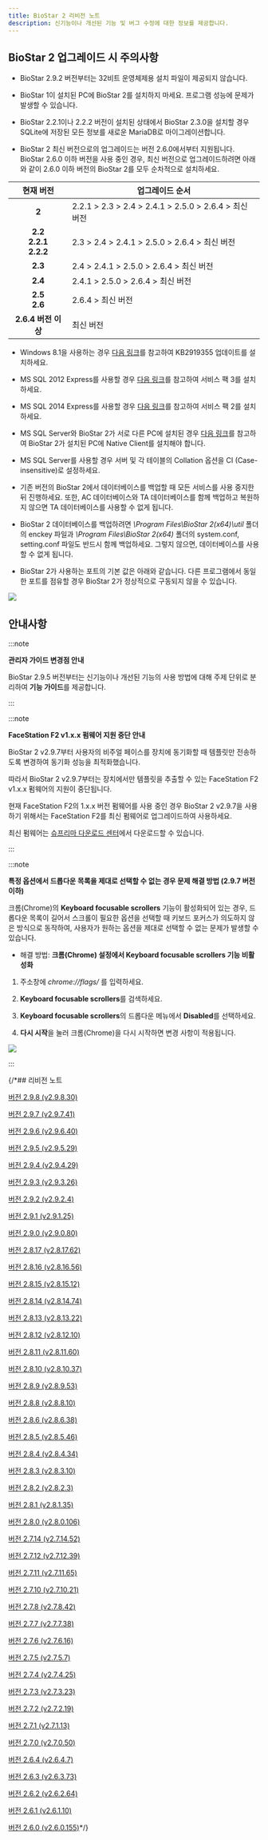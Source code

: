 ```yaml
---
title: BioStar 2 리비전 노트
description: 신기능이나 개선된 기능 및 버그 수정에 대한 정보를 제공합니다.
---
```


## BioStar 2 업그레이드 시 주의사항

* BioStar 2.9.2 버전부터는 32비트 운영체제용 설치 파일이 제공되지 않습니다.

* BioStar 1이 설치된 PC에 BioStar 2를 설치하지 마세요. 프로그램 성능에 문제가 발생할 수 있습니다.

* BioStar 2.2.1이나 2.2.2 버전이 설치된 상태에서 BioStar 2.3.0을 설치할 경우 SQLite에 저장된 모든 정보를 새로운 MariaDB로 마이그레이션합니다.

* BioStar 2 최신 버전으로의 업그레이드는 버전 2.6.0에서부터 지원됩니다. BioStar 2.6.0 이하 버전을 사용 중인 경우, 최신 버전으로 업그레이드하려면 아래와 같이 2.6.0 이하 버전의 BioStar 2를 모두 순차적으로 설치하세요.

<div className='overflow-x col2--20-80'>

| 현재 버전 | 업그레이드 순서 |
| :--: | -- |
| **2** | 2.2.1 > 2.3 > 2.4 > 2.4.1 > 2.5.0 > 2.6.4 > 최신 버전 |
| **2.2**<br/>**2.2.1**<br/>**2.2.2** | 2.3 > 2.4 > 2.4.1 > 2.5.0 > 2.6.4 > 최신 버전 |
| **2.3** | 2.4 > 2.4.1 > 2.5.0 > 2.6.4 > 최신 버전 |
| **2.4** | 2.4.1 > 2.5.0 > 2.6.4 > 최신 버전 |
| **2.5**<br/>**2.6** | 2.6.4 > 최신 버전 |
| **2.6.4 버전 이상** | 최신 버전 |

</div>

* Windows 8.1을 사용하는 경우 [다음 링크](https://support.microsoft.com/ko-kr/help/2919355/windows-rt-8-1--windows-8-1--and-windows-server-2012-r2-update-april-2)를 참고하여 KB2919355 업데이트를 설치하세요.

* MS SQL 2012 Express를 사용할 경우 [다음 링크](https://www.microsoft.com/ko-kr/download/details.aspx?id=49996)를 참고하여 서비스 팩 3를 설치하세요.

* MS SQL 2014 Express를 사용할 경우 [다음 링크](https://www.microsoft.com/ko-kr/download/details.aspx?id=53168)를 참고하여 서비스 팩 2를 설치하세요.

* MS SQL Server와 BioStar 2가 서로 다른 PC에 설치된 경우 [다음 링크](https://www.microsoft.com/ko-kr/download/details.aspx?id=50402)를 참고하여 BioStar 2가 설치된 PC에 Native Client를 설치해야 합니다.

* MS SQL Server를 사용할 경우 서버 및 각 테이블의 Collation 옵션을 CI (Case-insensitive)로 설정하세요.

* 기존 버전의 BioStar 2에서 데이터베이스를 백업할 때 모든 서비스를 사용 중지한 뒤 진행하세요. 또한, AC 데이터베이스와 TA 데이터베이스를 함께 백업하고 복원하지 않으면 TA 데이터베이스를 사용할 수 없게 됩니다.

* BioStar 2 데이터베이스를 백업하려면 *\Program Files\BioStar 2(x64)\util* 폴더의 enckey 파일과 *\Program Files\BioStar 2(x64)* 폴더의 system.conf, setting.conf 파일도 반드시 함께 백업하세요. 그렇지 않으면, 데이터베이스를 사용할 수 없게 됩니다.

* BioStar 2가 사용하는 포트의 기본 값은 아래와 같습니다. 다른 프로그램에서 동일한 포트를 점유할 경우 BioStar 2가 정상적으로 구동되지 않을 수 있습니다.

<Image src='/img/ko/biostar_2_port_ko.png' className='none' />

## 안내사항

:::note

**관리자 가이드 변경점 안내**

BioStar 2.9.5 버전부터는 신기능이나 개선된 기능의 사용 방법에 대해 주제 단위로 분리하여 **기능 가이드**를 제공합니다.

:::

:::note

**FaceStation F2 v1.x.x 펌웨어 지원 중단 안내**

BioStar 2 v2.9.7부터 사용자의 비주얼 페이스를 장치에 동기화할 때 템플릿만 전송하도록 변경하여 동기화 성능을 최적화했습니다.

따라서 BioStar 2 v2.9.7부터는 장치에서만 템플릿을 추출할 수 있는 FaceStation F2 v1.x.x 펌웨어의 지원이 중단됩니다.

현재 FaceStation F2의 1.x.x 버전 펌웨어를 사용 중인 경우 BioStar 2 v2.9.7을 사용하기 위해서는 FaceStation F2를 최신 펌웨어로 업그레이드하여 사용하세요.

최신 펌웨어는 [슈프리마 다운로드 센터](https://download.supremainc.com)에서 다운로드할 수 있습니다.

:::

:::note

**특정 옵션에서 드롭다운 목록을 제대로 선택할 수 없는 경우 문제 해결 방법 (2.9.7 버전 이하)**

크롬(Chrome)의 **Keyboard focusable scrollers** 기능이 활성화되어 있는 경우, 드롭다운 목록이 길어서 스크롤이 필요한 옵션을 선택할 때 키보드 포커스가 의도하지 않은 방식으로 동작하여, 사용자가 원하는 옵션을 제대로 선택할 수 없는 문제가 발생할 수 있습니다.

* 해결 방법: **크롬(Chrome) 설정에서 Keyboard focusable scrollers 기능 비활성화**

1. 주소창에 *chrome://flags/* 를 입력하세요.

1. **Keyboard focusable scrollers**를 검색하세요.

1. **Keyboard focusable scrollers**의 드롭다운 메뉴에서 **Disabled**를 선택하세요.

1. **다시 시작**을 눌러 크롬(Chrome)을 다시 시작하면 변경 사항이 적용됩니다.

<Image src='/img/ko/keyboard_focusable_scrollers_ko.png' className='none' />

:::

{/*## 리비전 노트

[버전 2.9.8 (v2.9.8.30)](298)

[버전 2.9.7 (v2.9.7.41)](297)

[버전 2.9.6 (v2.9.6.40)](296)

[버전 2.9.5 (v2.9.5.29)](295)

[버전 2.9.4 (v2.9.4.29)](294)

[버전 2.9.3 (v2.9.3.26)](293)

[버전 2.9.2 (v2.9.2.4)](292)

[버전 2.9.1 (v2.9.1.25)](291)

[버전 2.9.0 (v2.9.0.80)](290)

[버전 2.8.17 (v2.8.17.62)](2817)

[버전 2.8.16 (v2.8.16.56)](2816)

[버전 2.8.15 (v2.8.15.12)](2815)

[버전 2.8.14 (v2.8.14.74)](2814)

[버전 2.8.13 (v2.8.13.22)](2813)

[버전 2.8.12 (v2.8.12.10)](2812)

[버전 2.8.11 (v2.8.11.60)](2811)

[버전 2.8.10 (v2.8.10.37)](2810)

[버전 2.8.9 (v2.8.9.53)](289)

[버전 2.8.8 (v2.8.8.10)](288)

[버전 2.8.6 (v2.8.6.38)](286)

[버전 2.8.5 (v2.8.5.46)](285)

[버전 2.8.4 (v2.8.4.34)](284)

[버전 2.8.3 (v2.8.3.10)](283)

[버전 2.8.2 (v2.8.2.3)](282)

[버전 2.8.1 (v2.8.1.35)](281)

[버전 2.8.0 (v2.8.0.106)](280)

[버전 2.7.14 (v2.7.14.52)](2714)

[버전 2.7.12 (v2.7.12.39)](2712)

[버전 2.7.11 (v2.7.11.65)](2711)

[버전 2.7.10 (v2.7.10.21)](2710)

[버전 2.7.8 (v2.7.8.42)](278)

[버전 2.7.7 (v2.7.7.38)](277)

[버전 2.7.6 (v2.7.6.16)](276)

[버전 2.7.5 (v2.7.5.7)](275)

[버전 2.7.4 (v2.7.4.25)](274)

[버전 2.7.3 (v2.7.3.23)](273)

[버전 2.7.2 (v2.7.2.19)](272)

[버전 2.7.1 (v2.7.1.13)](271)

[버전 2.7.0 (v2.7.0.50)](270)

[버전 2.6.4 (v2.6.4.7)](264)

[버전 2.6.3 (v2.6.3.73)](263)

[버전 2.6.2 (v2.6.2.64)](262)

[버전 2.6.1 (v2.6.1.10)](261)

[버전 2.6.0 (v2.6.0.155)](260)*/}